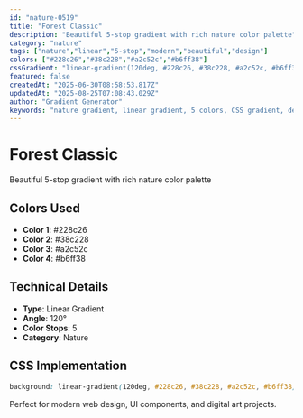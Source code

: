 ```yaml
---
id: "nature-0519"
title: "Forest Classic"
description: "Beautiful 5-stop gradient with rich nature color palette"
category: "nature"
tags: ["nature","linear","5-stop","modern","beautiful","design"]
colors: ["#228c26","#38c228","#a2c52c","#b6ff38"]
cssGradient: "linear-gradient(120deg, #228c26, #38c228, #a2c52c, #b6ff38)"
featured: false
createdAt: "2025-06-30T08:58:53.817Z"
updatedAt: "2025-08-25T07:08:43.029Z"
author: "Gradient Generator"
keywords: "nature gradient, linear gradient, 5 colors, CSS gradient, design, #228c26, #38c228, #a2c52c, #b6ff38"
---
```


# Forest Classic

Beautiful 5-stop gradient with rich nature color palette

## Colors Used
- **Color 1**: #228c26
- **Color 2**: #38c228
- **Color 3**: #a2c52c
- **Color 4**: #b6ff38

## Technical Details
- **Type**: Linear Gradient
- **Angle**: 120°
- **Color Stops**: 5
- **Category**: Nature

## CSS Implementation
```css
background: linear-gradient(120deg, #228c26, #38c228, #a2c52c, #b6ff38);
```

Perfect for modern web design, UI components, and digital art projects.
